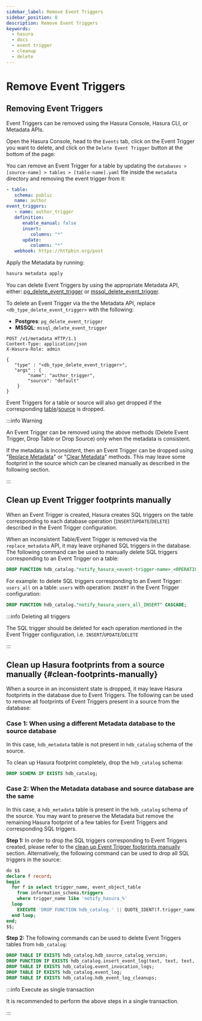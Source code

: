 ```yaml
---
sidebar_label: Remove Event Triggers
sidebar_position: 8
description: Remove Event Triggers
keywords:
  - hasura
  - docs
  - event trigger
  - cleanup
  - delete
---
```



# Remove Event Triggers

## Removing Event Triggers

Event Triggers can be removed using the Hasura Console, Hasura CLI, or Metadata APIs.

<Tabs groupId="user-preference" className="api-tabs">
<TabItem value="console" label="Console">

Open the Hasura Console, head to the `Events` tab, click on the Event Trigger you want to delete, and click on the
`Delete Event Trigger` button at the bottom of the page:

<Thumbnail src="/img/event-triggers/event-triggers_delete-event-trigger_2-17.png" alt="Delete an Event Trigger"
           width="404px"/>

</TabItem>
<TabItem value="cli" label="CLI">

You can remove an Event Trigger for a table by updating the `databases > [source-name] > tables > [table-name].yaml` file
inside the `metadata` directory and removing the event trigger from it:

```yaml {4-12}
- table:
   schema: public
   name: author
event_triggers:
   - name: author_trigger
   definition:
      enable_manual: false
      insert:
         columns: "*"
      update:
         columns: "*"
   webhook: https://httpbin.org/post
```

Apply the Metadata by running:

```bash
hasura metadata apply
```

</TabItem>
<TabItem value="api" label="API">

You can delete Event Triggers by using the appropriate Metadata API, either:
[pg_delete_event_trigger](/api-reference/metadata-api/event-triggers.mdx#metadata-pg-delete-event-trigger) or
[mssql_delete_event_trigger](/api-reference/metadata-api/event-triggers.mdx#metadata-mssql-delete-event-trigger).

To delete an Event Trigger via the the Metadata API, replace `<db_type_delete_event_trigger>` with the following:

- **Postgres**: `pg_delete_event_trigger`
- **MSSQL**: `mssql_delete_event_trigger`

```http
POST /v1/metadata HTTP/1.1
Content-Type: application/json
X-Hasura-Role: admin

{
   "type" : "<db_type_delete_event_trigger>",
   "args" : {
        "name": "author_trigger",
        "source": "default"
    }
}
```

</TabItem>
</Tabs>


Event Triggers for a table or source will also get dropped if the corresponding
[table](/api-reference/metadata-api/table-view.mdx/#metadata-pg-untrack-table)/[source](/api-reference/metadata-api/source.mdx/#metadata-pg-drop-source)
is dropped.

:::info Warning

An Event Trigger can be removed using the above methods (Delete Event Trigger, Drop Table or Drop Source) only when the metadata is consistent.

If the metadata is inconsistent, then an Event Trigger can be dropped using "[Replace Metadata](/api-reference/metadata-api/manage-metadata.mdx/#metadata-replace-metadata)" or "[Clear Metadata](/api-reference/metadata-api/manage-metadata.mdx/#metadata-clear-metadata)"
methods. This may leave some footprint in the source which can be cleaned manually as described in the following
section.

:::


## Clean up Event Trigger footprints manually

When an Event Trigger is created, Hasura creates SQL triggers on the table corresponding to each database operation
(`INSERT`/`UPDATE`/`DELETE`) described in the Event Trigger configuration.

When an inconsistent Table/Event Trigger is removed via the `replace_metadata` API, it may leave orphaned SQL triggers
in the database. The following command can be used to manually delete SQL triggers corresponding to an Event Trigger on
a table:

```sql
DROP FUNCTION hdb_catalog."notify_hasura_<event-trigger-name>_<OPERATION-NAME>" CASCADE;
```

For example: to delete SQL triggers corresponding to an Event Trigger: `users_all` on a table: `users` with operation:
`INSERT` in the Event Trigger configuration:

```sql
DROP FUNCTION hdb_catalog."notify_hasura_users_all_INSERT" CASCADE;
```

:::info Deleting all triggers

The SQL trigger should be deleted for each operation mentioned in the Event Trigger configuration, i.e.
`INSERT`/`UPDATE`/`DELETE`

:::

## Clean up Hasura footprints from a source manually {#clean-footprints-manually}

When a source in an inconsistent state is dropped, it may leave Hasura footprints in the database due to Event Triggers.
The following can be used to remove all footprints of Event Triggers present in a source from the database:

### Case 1: When using a different Metadata database to the source database

In this case, `hdb_metadata` table is not present in `hdb_catalog` schema of the source.

To clean up Hasura footprint completely, drop the `hdb_catalog` schema:

```sql
DROP SCHEMA IF EXISTS hdb_catalog;
```

### Case 2: When the Metadata database and source database are the same

In this case, a `hdb_metadata` table is present in the `hdb_catalog` schema of the source. You may want to preserve the
Metadata but remove the remaining Hasura footprint of a few tables for Event Triggers and corresponding SQL triggers.

**Step 1:** In order to drop the SQL triggers corresponding to Event Triggers created, please refer to the
[clean up Event Trigger footprints manually](/event-triggers/remove-event-triggers.mdx/#clean-up-event-trigger-footprints-manually)
section. Alternatively, the following command can be used to drop all SQL triggers in the source:

```sql
do $$
declare f record;
begin
  for f in select trigger_name, event_object_table
    from information_schema.triggers
    where trigger_name like 'notify_hasura_%'
  loop
    EXECUTE 'DROP FUNCTION hdb_catalog.' || QUOTE_IDENT(f.trigger_name) || ' CASCADE';
  end loop;
end;
$$;
```

**Step 2:** The following commands can be used to delete Event Triggers tables from `hdb_catalog`:

```sql
DROP TABLE IF EXISTS hdb_catalog.hdb_source_catalog_version;
DROP FUNCTION IF EXISTS hdb_catalog.insert_event_log(text, text, text, text, json);
DROP TABLE IF EXISTS hdb_catalog.event_invocation_logs;
DROP TABLE IF EXISTS hdb_catalog.event_log;
DROP TABLE IF EXISTS hdb_catalog.hdb_event_log_cleanups;
```

:::info Execute as single transaction

It is recommended to perform the above steps in a single transaction.

:::
